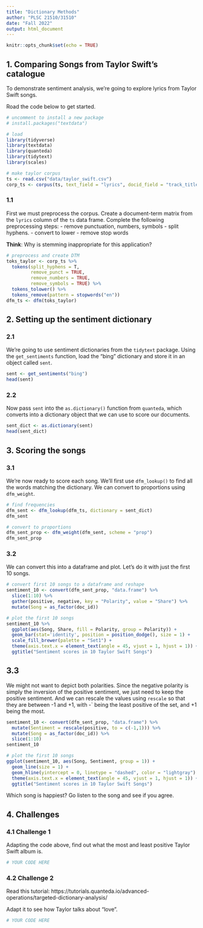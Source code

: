 ```yaml
---
title: "Dictionary Methods"
author: "PLSC 21510/31510"
date: "Fall 2022"
output: html_document
---
```


```r
knitr::opts_chunk$set(echo = TRUE)
```


## 1. Comparing Songs from Taylor Swift's catalogue

To demonstrate sentiment analysis, we're going to explore lyrics from Taylor Swift songs. 

Road the code below to get started.

```r
# uncomment to install a new package
# install.packages("textdata")

# load
library(tidyverse)
library(textdata)
library(quanteda)
library(tidytext)
library(scales)

# make taylor corpus
ts <- read.csv("data/taylor_swift.csv")
corp_ts <- corpus(ts, text_field = "lyrics", docid_field = "track_title")
```

### 1.1 

First we must preprocess the corpus. Create a document-term matrix from the `lyrics` column of the `ts` data frame. Complete the following preprocessing steps:
- remove punctuation, numbers, symbols
- split hyphens.
- convert to lower
- remove stop words

**Think**: Why is stemming inappropriate for this application?

```r
# preprocess and create DTM
toks_taylor <- corp_ts %>%
  tokens(split_hyphens = T,
         remove_punct = TRUE,
         remove_numbers = TRUE,
         remove_symbols = TRUE) %>%
  tokens_tolower() %>% 
  tokens_remove(pattern = stopwords("en")) 
dfm_ts <- dfm(toks_taylor)
```

## 2. Setting up the sentiment dictionary

### 2.1

We're going to use sentiment dictionaries from the `tidytext` package. Using the `get_sentiments` function, load the "bing" dictionary and store it in an object called `sent`. 

```r
sent <- get_sentiments("bing") 
head(sent)
```

### 2.2

Now pass `sent` into the `as.dictionary()` function from `quanteda`, which converts into a dictionary object that we can use to score our documents.

```r
sent_dict <- as.dictionary(sent)
head(sent_dict)
```

## 3. Scoring the songs

### 3.1 

We're now ready to score each song. We'll first use  `dfm_lookup()` to find all the words matching the dictionary. We can convert to proportions using `dfm_weight`.

```r
# find frequencies
dfm_sent <- dfm_lookup(dfm_ts, dictionary = sent_dict)
dfm_sent

# convert to proportions
dfm_sent_prop <- dfm_weight(dfm_sent, scheme = "prop")
dfm_sent_prop
```

### 3.2

We can convert this into a dataframe and plot. Let's do it with just the first 10 songs.

```r
# convert first 10 songs to a dataframe and reshape
sentiment_10 <- convert(dfm_sent_prop, "data.frame") %>%
  slice(1:10) %>%
  gather(positive, negative, key = "Polarity", value = "Share") %>% 
  mutate(Song = as_factor(doc_id)) 

# plot the first 10 songs
sentiment_10 %>%
  ggplot(aes(Song, Share, fill = Polarity, group = Polarity)) +
  geom_bar(stat='identity', position = position_dodge(), size = 1) +
  scale_fill_brewer(palette = "Set1") + 
  theme(axis.text.x = element_text(angle = 45, vjust = 1, hjust = 1)) + 
  ggtitle("Sentiment scores in 10 Taylor Swift Songs")
```

## 3.3

We might not want to depict both polarities. Since the negative polarity is simply the inversion of the positive sentiment, we just need to keep the positive sentiment. And we can rescale the values using `rescale` so that they are between -1 and +1, with -` being the least positive of the set, and +1 being the most.

```r
sentiment_10 <- convert(dfm_sent_prop, "data.frame") %>%
  mutate(Sentiment = rescale(positive, to = c(-1,1))) %>% 
  mutate(Song = as_factor(doc_id)) %>%
  slice(1:10)
sentiment_10

# plot the first 10 songs
ggplot(sentiment_10, aes(Song, Sentiment, group = 1)) + 
  geom_line(size = 1) +
  geom_hline(yintercept = 0, linetype = "dashed", color = "lightgray") +
  theme(axis.text.x = element_text(angle = 45, vjust = 1, hjust = 1)) +
  ggtitle("Sentiment scores in 10 Taylor Swift Songs")
```

Which song is happiest? Go listen to the song and see if you agree.

## 4. Challenges

### 4.1 Challenge 1

Adapting the code above, find out what the most and least positive Taylor Swift album is.

```r
# YOUR CODE HERE
```

### 4.2 Challenge 2

Read this tutorial: https://tutorials.quanteda.io/advanced-operations/targeted-dictionary-analysis/

Adapt it to see how Taylor talks about "love".

```r
# YOUR CODE HERE
```


